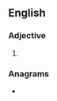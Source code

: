 ==English==

===Adjective===
{{head|en|adjective superlative form}}

# {{en-superlative of|costly}}

===Anagrams===
* {{anagrams|en|totsicles}}